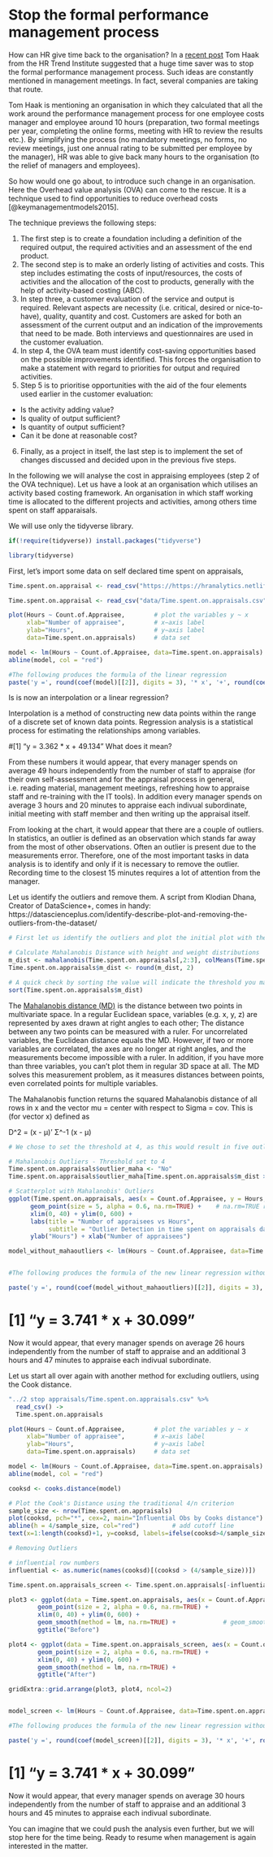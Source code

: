 # Stop the formal performance management process

How can HR give time back to the organisation? In a [recent post](https://hrtrendinstitute.com/2018/04/13/how-can-hr-give-time-back-to-the-organisation/) Tom Haak from the HR Trend Institute suggested that a huge time saver was to stop the formal performance management process. Such ideas are constantly mentioned in management meetings. In fact, several companies are taking that route.

Tom Haak is mentioning an organisation in which they calculated that all the work around the performance management process for one employee costs manager and employee around 10 hours (preparation, two formal meetings per year, completing the online forms, meeting with HR to review the results etc.). By simplifying the process (no mandatory meetings, no forms, no review meetings, just one annual rating to be submitted per employee by the manager), HR was able to give back many hours to the organisation (to the relief of managers and employees).

So how would one go about, to introduce such change in an organisation. Here the Overhead value analysis (OVA) can come to the rescue. It is a technique used to find opportunities to reduce overhead costs [@keymanagementmodels2015]. 

The technique previews the following steps:

1. The first step is to create a foundation including a definition of the required output, the required activities and an assessment of the end product.
2.	The second step is to make an orderly listing of activities and costs. This step includes estimating the costs of input/resources, the costs of activities and the allocation of the cost to products, generally with the help of activity-based costing (ABC).
3.	In step three, a customer evaluation of the service and output is required. Relevant aspects are necessity (i.e. critical, desired or nice-to-have), quality, quantity and cost. Customers are asked for both an assessment of the current output and an indication of the improvements that need to be made. Both interviews and questionnaires are used in the customer evaluation.
4.	In step 4, the OVA team must identify cost-saving opportunities based on the possible improvements identified. This forces the organisation to make a statement with regard to priorities for output and required activities.
5.	Step 5 is to prioritise opportunities with the aid of the four elements used earlier in the customer evaluation:
* Is the activity adding value?
* Is quality of output sufficient?
* Is quantity of output sufficient?
* Can it be done at reasonable cost?
6.  Finally, as a project in itself, the last step is to implement the set of changes discussed and decided upon in the previous five steps.

In the following we will analyse the cost in appraising employees (step 2 of the OVA technique). Let us have a look at an organisation which utilises an activity based costing framework. An organisation in which staff working time is allocated to the different projects and activities, among others time spent on staff apparaisals.

We will use only the tidyverse library.

```r
if(!require(tidyverse)) install.packages("tidyverse")
```

```r
library(tidyverse)
```

First, let's import some data on self declared time spent on appraisals,

```r
Time.spent.on.appraisal <- read_csv("https://https://hranalytics.netlify.com/data/Time.spent.on.appraisals.csv")
```

```r
Time.spent.on.appraisal <- read_csv("data/Time.spent.on.appraisals.csv")
```


```r
plot(Hours ~ Count.of.Appraisee,        # plot the variables y ~ x
     xlab="Number of appraisee",        # x−axis label 
     ylab="Hours",                      # y−axis label
     data=Time.spent.on.appraisals)     # data set

model <- lm(Hours ~ Count.of.Appraisee, data=Time.spent.on.appraisals)
abline(model, col = "red")

#The following produces the formula of the linear regression
paste('y =', round(coef(model)[[2]], digits = 3), '* x', '+', round(coef(model)[[1]], digits = 3)) 

```
Is is now an interpolation or a linear regression?

Interpolation is a method of constructing new data points within the range of a discrete set of known data points. Regression analysis is a statistical process for estimating the relationships among variables. 

#[1] "y = 3.362 * x + 49.134"  What does it mean?

From these numbers it would appear, that every manager spends on average 49 hours independently from the number of staff to appraise (for their own self-assessment and for the appraisal process in general, i.e. reading material, management meetings, refreshing how to appraise staff and re-training with the IT tools). In addition every manager spends on average 3 hours and 20 minutes to appraise each indivual subordinate, initial meeting with staff member and then writing up the appraisal itself.

From looking at the chart, it would appear that there are a couple of outliers. In statistics, an outlier is defined as an observation which stands far away from the most of other observations. Often an outlier is present due to the measurements error. Therefore, one of the most important tasks in data analysis is to identify and only if it is necessary to remove the outlier. Recording time to the closest 15 minutes requires a lot of attention from the manager.  

Let us identify the outliers and remove them. A script from Klodian Dhana, Creator of DataScience+, comes in handy: https://datascienceplus.com/identify-describe-plot-and-removing-the-outliers-from-the-dataset/ 

```r

# First let us identify the outliers and plot the initial plot with the names of the appraiser

# Calculate Mahalanobis Distance with height and weight distributions
m_dist <- mahalanobis(Time.spent.on.appraisals[,2:3], colMeans(Time.spent.on.appraisals[,2:3], na.rm = TRUE), cov(Time.spent.on.appraisals[,2:3], use="complete.obs"))
Time.spent.on.appraisals$m_dist <- round(m_dist, 2)

# A quick check by sorting the value will indicate the threshold you may want to use:
sort(Time.spent.on.appraisals$m_dist)
```

The [Mahalanobis distance (MD)](https://www.statisticshowto.datasciencecentral.com/mahalanobis-distance/) is the distance between two points in multivariate space. In a regular Euclidean space, variables (e.g. x, y, z) are represented by axes drawn at right angles to each other; The distance between any two points can be measured with a ruler. For uncorrelated variables, the Euclidean distance equals the MD. However, if two or more variables are correlated, the axes are no longer at right angles, and the measurements become impossible with a ruler. In addition, if you have more than three variables, you can’t plot them in regular 3D space at all. The MD solves this measurement problem, as it measures distances between points, even correlated points for multiple variables.

The Mahalanobis function returns the squared Mahalanobis distance of all rows in x and the vector mu = center with respect to Sigma = cov. This is (for vector x) defined as

D^2 = (x - μ)' Σ^-1 (x - μ)

```r

# We chose to set the threshold at 4, as this would result in five outliers. There is no "rule of thumb" on where to set the threshold and the decision is up to the analyst.

# Mahalanobis Outliers - Threshold set to 4
Time.spent.on.appraisals$outlier_maha <- "No"
Time.spent.on.appraisals$outlier_maha[Time.spent.on.appraisals$m_dist > 4] <- "Yes"

# Scatterplot with Mahalanobis' Outliers
ggplot(Time.spent.on.appraisals, aes(x = Count.of.Appraisee, y = Hours, color = outlier_maha)) +
      geom_point(size = 5, alpha = 0.6, na.rm=TRUE) +    # na.rm=TRUE removes missing values error message silently
      xlim(0, 40) + ylim(0, 600) +
      labs(title = "Number of appraisees vs Hours",
           subtitle = "Outlier Detection in time spent on appraisals data - Using Mahalanobis Distances") +
      ylab("Hours") + xlab("Number of appraisees")

model_without_mahaoutliers <- lm(Hours ~ Count.of.Appraisee, data=Time.spent.on.appraisals[which(Time.spent.on.appraisals$outlier_maha== "No"),])


#The following produces the formula of the new linear regression without the Mahalanobis outliers

paste('y =', round(coef(model_without_mahaoutliers)[[2]], digits = 3), '* x', '+', round(coef(model_without_mahaoutliers)[[1]], digits = 3)) 


```
# [1] "y = 3.741 * x + 30.099"

Now it would appear, that every manager spends on average 26 hours independently from the number of staff to appraise and an additional 3 hours and 47 minutes to appraise each indivual subordinate.

Let us start all over again with another method for excluding outliers, using the Cook distance.

```r
"../2 stop appraisals/Time.spent.on.appraisals.csv" %>% 
  read_csv() ->
  Time.spent.on.appraisals

plot(Hours ~ Count.of.Appraisee,        # plot the variables y ~ x
     xlab="Number of appraisee",        # x−axis label 
     ylab="Hours",                      # y−axis label
     data=Time.spent.on.appraisals)     # data set

model <- lm(Hours ~ Count.of.Appraisee, data=Time.spent.on.appraisals)
abline(model, col = "red")

cooksd <- cooks.distance(model)

# Plot the Cook's Distance using the traditional 4/n criterion
sample_size <- nrow(Time.spent.on.appraisals)
plot(cooksd, pch="*", cex=2, main="Influential Obs by Cooks distance")         # plot cook's distance
abline(h = 4/sample_size, col="red")         # add cutoff line
text(x=1:length(cooksd)+1, y=cooksd, labels=ifelse(cooksd>4/sample_size, names(cooksd),""), col="red")  # add labels

# Removing Outliers

# influential row numbers
influential <- as.numeric(names(cooksd)[(cooksd > (4/sample_size))])

Time.spent.on.appraisals_screen <- Time.spent.on.appraisals[-influential, ]

plot3 <- ggplot(data = Time.spent.on.appraisals, aes(x = Count.of.Appraisee, y = Hours)) +
        geom_point(size = 2, alpha = 0.6, na.rm=TRUE) + 
        xlim(0, 40) + ylim(0, 600) +
        geom_smooth(method = lm, na.rm=TRUE) +             # geom_smooth 
        ggtitle("Before")

plot4 <- ggplot(data = Time.spent.on.appraisals_screen, aes(x = Count.of.Appraisee, y = Hours)) +
        geom_point(size = 2, alpha = 0.6, na.rm=TRUE) + 
        xlim(0, 40) + ylim(0, 600) +
        geom_smooth(method = lm, na.rm=TRUE) +
        ggtitle("After")

gridExtra::grid.arrange(plot3, plot4, ncol=2)


model_screen <- lm(Hours ~ Count.of.Appraisee, data=Time.spent.on.appraisals_screen)

#The following produces the formula of the new linear regression without the outliers

paste('y =', round(coef(model_screen)[[2]], digits = 3), '* x', '+', round(coef(model_screen)[[1]], digits = 3)) 

```
# [1] "y = 3.741 * x + 30.099"

Now it would appear, that every manager spends on average 30 hours independently from the number of staff to appraise and an additional 3 hours and 45 minutes to appraise each indivual subordinate.

You can imagine that we could push the analysis even further, but we will stop here for the time being. Ready to resume when management is again interested in the matter.

